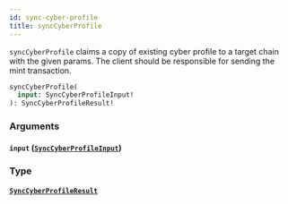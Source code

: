 ```yaml
---
id: sync-cyber-profile
title: syncCyberProfile
---
```



`syncCyberProfile` claims a copy of existing cyber profile to a target chain with the given params. The client should be responsible for sending the mint transaction.

```graphql
syncCyberProfile(
  input: SyncCyberProfileInput!
): SyncCyberProfileResult!
```


### Arguments

#### `input` ([`SyncCyberProfileInput`](/cyberconnect/reference/inputs/sync-cyber-profile-input))




### Type

#### [`SyncCyberProfileResult`](/cyberconnect/reference/objects/sync-cyber-profile-result) 






